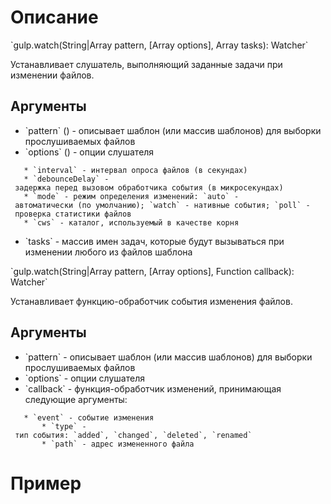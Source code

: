 = Описание =
`gulp.watch(String|Array pattern, [Array options], Array tasks): Watcher`

Устанавливает слушатель, выполняющий заданные задачи при изменении файлов.

== Аргументы ==
* `pattern` ({{https://github.com/isaacs/node-glob|Glob}}) - описывает шаблон (или массив шаблонов) для выборки прослушиваемых файлов
* `options` ({{https://github.com/shama/gaze|Gaze}}) - опции слушателя
	* `interval` - интервал опроса файлов (в секундах)
	* `debounceDelay` - задержка перед вызовом обработчика события (в микросекундах)
	* `mode` - режим определения изменений: `auto` - автоматически (по умолчанию); `watch` - нативные события; `poll` - проверка статистики файлов
	* `cws` - каталог, используемый в качестве корня
* `tasks` - массив имен задач, которые будут вызываться при изменении любого из файлов шаблона

`gulp.watch(String|Array pattern, [Array options], Function callback): Watcher`

Устанавливает функцию-обработчик события изменения файлов.

== Аргументы ==
* `pattern` - описывает шаблон (или массив шаблонов) для выборки прослушиваемых файлов
* `options` - опции слушателя
* `callback` - функция-обработчик изменений, принимающая следующие аргументы:
	* `event` - событие изменения
		* `type` - тип события: `added`, `changed`, `deleted`, `renamed`
		* `path` - адрес измененного файла

= Пример =
{{{javascript
gulp.task('watch', function(){
  var watcher = gulp.watch('src/less/**/*.less', ['less']);
	
	watcher.on('change', function(event){
		console.log('Change less file: ' + event.path);
	});
});
}}}

{{{javascript
gulp.watch('src/less/**/*.less', function(event){
	// ...
});
}}}
